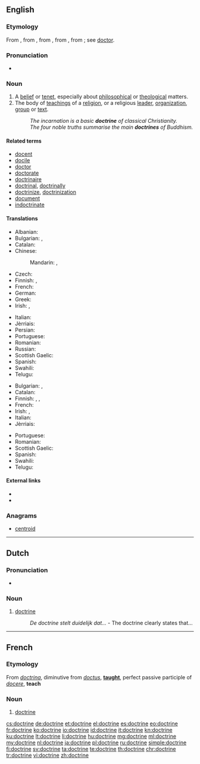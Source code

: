 ==English==
{{wikipedia}}

===Etymology===
From {{etyl|enm|en}}, from {{etyl|fro|en}}, from {{etyl|la|en}} {{term|doctrina||teaching, instruction, learning, knowledge|lang=la}}, from {{term|doctor||a teacher}}, from {{term|docere||to teach}}; see [[doctor]].

===Pronunciation===
* {{audio|en-us-doctrine.ogg|Audio (US)}}

===Noun===
{{en-noun}}

# A [[belief]] or [[tenet]], especially about [[philosophical]] or [[theological]] matters.
# The body of [[teaching]]s of a [[religion]], or a religious [[leader]], [[organization]], [[group]] or [[text]].
#: ''The incarnation is a basic '''doctrine''' of classical Christianity.''
#: ''The four noble truths summarise the main '''doctrines''' of Buddhism.''

====Related terms====
* [[docent]]
* [[docile]]
* [[doctor]]
* [[doctorate]]
* [[doctrinaire]]
* [[doctrinal]], [[doctrinally]]
* [[doctrinize]], [[doctrinization]]
* [[document]]
* [[indoctrinate]]

====Translations====
{{trans-top|belief}}
* Albanian: {{t|sq|doktrinë|n}}
* Bulgarian: {{t+|bg|вяра|f}}, {{t+|bg|верую|n}}
* Catalan: {{t|ca|doctrina|f}}
* Chinese:
*: Mandarin: {{t|cmn|教條|sc=Hani}}, {{t+|cmn|教条|tr=jiàotiáo|sc=Hani}}
* Czech: {{t+|cs|doktrína|f}}
* Finnish: {{t+|fi|oppi}}, {{t+|fi|doktriini}}
* French: {{t+|fr|doctrine|f}}
* German: {{t+|de|Doktrin|f}}
* Greek: {{t+|el|δόγμα|n|tr=dógma}}
* Irish: {{t|ga|foirceadal|m}}, {{t|ga|teagasc|m}}
{{trans-mid}}
* Italian: {{t|it|dottrina|f}}
* Jèrriais: {{t|roa-jer|doctrinne|f}}
* Persian: {{t+|fa|دکترین|tr=doktorin|sc=fa-Arab}}
* Portuguese: {{t+|pt|doutrina|f}}
* Romanian: {{t+|ro|doctrină}}
* Russian: {{t+|ru|доктрина|f|tr=doktrína}}
* Scottish Gaelic: {{t|gd|teagasg|m}}
* Spanish: {{t+|es|doctrina|f}}
* Swahili: {{t+|sw|maadili}}
* Telugu: {{t+|te|సిద్ధాంతం|tr=siddhaantam}}
{{trans-bottom}}

{{trans-top|body of beliefs or teachings}}
* Bulgarian: {{t+|bg|учение|n}}, {{t+|bg|доктрина}}
* Catalan: {{t|ca|doctrina|f}}
* Finnish: {{t+|fi|oppi}}, {{t|fi|opinkappale}}, {{t+|fi|doktriini}}
* French: {{t+|fr|doctrine|f}}
* Irish: {{t|ga|foirceadal|m}}, {{t|ga|teagasc|m}}
* Italian: {{t|it|dottrina|f}}
* Jèrriais: {{t|roa-jer|doctrinne|f}}
{{trans-mid}}
* Portuguese: {{t+|pt|doutrina|f}}
* Romanian: {{t+|ro|doctrină}}
* Scottish Gaelic: {{t|gd|teagasg|m}}
* Spanish: {{t+|es|doctrina|f}}
* Swahili: {{t+|sw|maadili}}
* Telugu: {{t+|te|సిద్ధాంతం|tr=siddhaantam}}
{{trans-bottom}}

====External links====
* {{R:Webster 1913}}
* {{R:Century 1911}}

===Anagrams===
* [[centroid#English|centroid]]

----

==Dutch==

===Pronunciation===
* {{audio|Nl-doctrine.ogg|Audio}}

===Noun===
{{nl-noun|f|doctrines|doctrinetje}}

# [[#English|doctrine]]
#: ''De doctrine stelt duidelijk dat...'' - The doctrine clearly states that...

----

==French==

===Etymology===
From {{etyl|la|fr}} ''[[doctrina]]'', diminutive from ''[[doctus]]'', '''[[taught]]''', perfect passive participle of ''[[docere]]'', '''teach'''

===Noun===
{{fr-noun|f}}

# [[#English|doctrine]]

[[cs:doctrine]]
[[de:doctrine]]
[[et:doctrine]]
[[el:doctrine]]
[[es:doctrine]]
[[eo:doctrine]]
[[fr:doctrine]]
[[ko:doctrine]]
[[io:doctrine]]
[[id:doctrine]]
[[it:doctrine]]
[[kn:doctrine]]
[[ku:doctrine]]
[[lt:doctrine]]
[[li:doctrine]]
[[hu:doctrine]]
[[mg:doctrine]]
[[ml:doctrine]]
[[my:doctrine]]
[[nl:doctrine]]
[[ja:doctrine]]
[[pl:doctrine]]
[[ru:doctrine]]
[[simple:doctrine]]
[[fi:doctrine]]
[[sv:doctrine]]
[[ta:doctrine]]
[[te:doctrine]]
[[th:doctrine]]
[[chr:doctrine]]
[[tr:doctrine]]
[[vi:doctrine]]
[[zh:doctrine]]